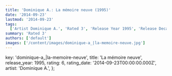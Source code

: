 ```yaml
---
title: 'Dominique A.: La mémoire neuve (1995)'
date: '2014-09-23'
lastmod: '2014-09-23'
tags:
  ['Artist Dominique A.', 'Rated 3', 'Release Year 1995', 'Release Decade 1990']
summary: 'Rated 3'
authors: ['default']
images: ['/content/images/dominique-a_|la-memoire-neuve.jpg']
---
```


  key: 'dominique-a_|la-memoire-neuve',
  title: 'La mémoire neuve',
  release_year: 1995,
  rating: 6,
  rating_date: '2014-09-23T00:00:00.000Z',
  artist: 'Dominique A.',
};

<MusicRating data={data} />
